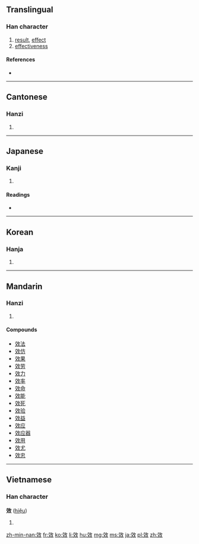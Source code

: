 {{also|効}}
==Translingual==

===Han character===
{{Han char|rn=66|rad=攴|as=06|sn=10|four=0844<sub>0</sub>|canj=卜大人大 (YKOK)|ids=⿰[[交]][[攵]]}}

# [[result]], [[effect]]
# [[effectiveness]]

====References====
* {{Han ref|kx=0470.210|dkj=13186|dj=0820.260|hdz=21457.110|uh=6548|ud=25928|bh=AEC4|bd=44740}}

----

==Cantonese==

===Hanzi===
{{yue-hanzi|jyut=haau6|y=haau6}}

# {{defn|lang=yue|sort=攴06}}

----

==Japanese==

===Kanji===
{{ja-kanji|grade=|rs=攴06|style=ky|shin=効}}

# {{defn|lang=ja|sort=攴06}}

====Readings====
* {{ja-readings|on=[[こう]] (kō)|kun=[[きく]] (kiku)}}

----

==Korean==

===Hanja===
{{ko-hanja|hangeul=효|eumhun=|rv=hyo|mr=hyo|y=hyo}}

# {{defn|lang=ko|sort=攴06}}

----

==Mandarin==

===Hanzi===
{{cmn-hanzi|pin=[[xiào]] ([[xiao4]])|wg=hsiao<sup>4</sup>}}

# {{defn|lang=cmn|sort=攴06}}

====Compounds====
* [[效法]]
* [[效仿]]
* [[效果]]
* [[效劳]]
* [[效力]]
* [[效率]]
* [[效命]]
* [[效能]]
* [[效死]]
* [[效验]]
* [[效益]]
* [[效应]]
* [[效应器]]
* [[效用]]
* [[效尤]]
* [[效忠]]

----

==Vietnamese==

===Han character===
'''效''' ([[hiệu]])

# {{defn|lang=vi}}

[[zh-min-nan:效]]
[[fr:效]]
[[ko:效]]
[[li:效]]
[[hu:效]]
[[mg:效]]
[[ms:效]]
[[ja:效]]
[[pl:效]]
[[zh:效]]